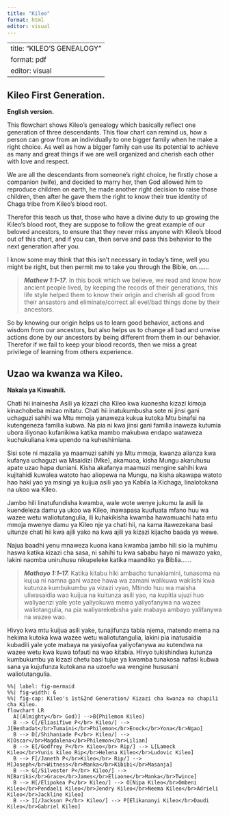 ```yaml
---
title: "Kileo"
format: html
editor: visual
---
```


---
title: "KILEO'S GENEALOGY"
format: pdf
editor: visual
---

## Kileo First Generation.

**English version.**

This flowchart shows Kileo's genealogy which basically reflect one generation of three descendants. This flow chart can remind us, how a person can grow from an individually to one bigger family when he make a right choice. As well as how a bigger family can use its potential to achieve as many and great things if we are well organized and cherish each other with love and respect.

We are all the descendants from someone's right choice, he firstly chose a companion (wife), and decided to marry her, then God allowed him to reproduce children on earth, he made another right decision to raise those children, then after he gave them the right to know their true identity of Chaga tribe from Kileo's blood root.

Therefor this teach us that, those who have a divine duty to up growing the Kileo's blood root, they are suppose to follow the great example of our beloved ancestors, to ensure that they never miss anyone with Kileo's blood out of this chart, and if you can, then serve and pass this behavior to the next generation after you.

I know some may think that this isn't necessary in today's time, well you might be right, but then permit me to take you through the Bible, on.......

> ***Mathew 1:1--17***. In this book which we believe, we read and know how ancient people lived, by keeping the recods of their generations, this life style helped them to know their origin and cherish all good from their ansastors and eliminate/correct all evel/bad things done by their ancestors.

So by knowing our origin helps us to learn good behavior, actions and wisdom from our ancestors, but also helps us to change all bad and unwise actions done by our ancestors by being different from them in our behavior. Therefor if we fail to keep your blood records, then we miss a great privilege of learning from others experience.

## Uzao wa kwanza wa Kileo.

**Nakala ya Kiswahili.**

Chati hii inainesha Asili ya kizazi cha Kileo kwa kuonesha kizazi kimoja kinachobeba mizao mitatu. Chati hii inatukumbusha sote ni jinsi gani uchaguzi sahihi wa Mtu mmoja yanaweza kukua kutoka Mtu binafsi na kutengeneza familia kubwa. Na pia ni kwa jinsi gani familia inaweza kutumia ubora iliyonao kufanikiwa katika mambo makubwa endapo wataweza kuchukuliana kwa upendo na kuheshimiana.

Sisi sote ni mazalia ya maamuzi sahihi ya Mtu mmoja, kwanza alianza kwa kufanya uchaguzi wa Msaidizi (Mke), akamuoa, kisha Mungu akaruhusu apate uzao hapa duniani. Kisha akafanya maamuzi mengine sahihi kwa kujitahidi kuwalea watoto hao aliopewa na Mungu, na kisha akawapa watoto hao haki yao ya msingi ya kuijua asili yao ya Kabila la Kichaga, linalotokana na ukoo wa Kileo.

Jambo hili linatufundisha kwamba, wale wote wenye jukumu la asili la kuendeleza damu ya ukoo wa Kileo, inawapasa kuufuata mfano huu wa wazee wetu waliotutangulia, ili kuhakikisha kwamba hawamuachi hata mtu mmoja mwenye damu ya Kileo nje ya chati hii, na kama itawezekana basi uitunze chati hii kwa ajili yako na kwa ajili ya kizazi kijacho baada ya wewe.

Najua baadhi yenu mnaweza kuona kana kwamba jambo hili sio la muhimu haswa katika kizazi cha sasa, ni sahihi tu kwa sababu hayo ni mawazo yako, lakini naomba uniruhusu nikupeleke katika maandiko ya Biblia......

> ***Mathayo 1:1--17.*** Katika kitabu hiki ambacho tunakiamini, tunasoma na kujua ni namna gani wazee hawa wa zamani walikuwa wakiishi kwa kutunza kumbukumbu ya vizazi vyao, Mtindo huu wa maisha uliwasaidia wao kuijua na kuitunza asili yao, na kupitia ujuzi huo waliyaenzi yale yote yaliyokuwa mema yaliyofanywa na wazee waliotangulia, na pia waliyarekebisha yale mabaya ambayo yalifanywa na wazee wao.

Hivyo kwa mtu kuijua asili yake, tunajifunza tabia njema, matendo mema na hekima kutoka kwa wazee wetu waliotutangulia, lakini pia inatusaidia kubadili yale yote mabaya na yasiyofaa yaliyofanywa au kutendwa na wazee wetu kwa kuwa tofauti na wao kitabia. Hivyo tukishindwa kutunza kumbukumbu ya kizazi chetu basi tujue ya kwamba tunakosa nafasi kubwa sana ya kujufunza kutokana na uzoefu wa wengine hususani waliotutangulia.

```mermaid
%%| label: fig-mermaid
%%| fig-width: 6
%%| fig-cap: Kileo's 1st&2nd Generation/ Kizazi cha kwanza na chapili cha Kileo.
flowchart LR
  A[(Almighty</br> God)] -->B{Philemon Kileo} 
  B --> C[/Eliasifiwe P</br> Kileo/] --> J[Benhadat</br>Tumaini</br>Philemon</br>Enock</br>Yona</br>Ngao]
  B --> D[/Shihaniade P</br> Kileo/] --> K[Oscar</br>Magdalena</br>Philemon</br>Lilian]
  B --> E[/Godfrey P</br> Kileo</br> Rip/] --> L[Lameck Kileo</br>Yunis kileo Rip</br>Helena Kileo</br>Ludovic Kileo]
  B --> F[/Janeth P</br>Kileo</br> Rip/] --> M[Joseph</br>Witness</br>Manka</br>Kibibi</br>Masanja]
  B --> G[/Silvester P</br> Kileo/] --> N[Bariki</br>Grace</br>James</br>Eliaone</br>Manka</br>Twince]
  B --> H[/Elipokea P</br> Kileo/] --> O[Nipa Kileo</br>Ombeni Kileo</br>Pendaeli Kileo</br>Jendry Kileo</br>Neema Kileo</br>Adrieli Kileo</br>Jackline Kileo]
  B --> I[/Jackson P</br> Kileo/] --> P[Elikananyi Kileo</br>Daudi Kileo</br>Gabriel Kileo]
  
```

